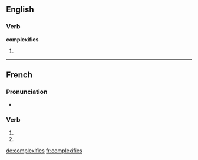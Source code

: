 {{also|complexifiés}}
==English==

===Verb===
'''complexifies'''

# {{third-person singular of|complexify}}

----

==French==

===Pronunciation===
* {{homophones|complexifie|complexifient}}

===Verb===
{{fr-verb-form}}

# {{conjugation of|complexifier||2|s|pres|ind|lang=fr}}
# {{conjugation of|complexifier||2|s|pres|sub|lang=fr}}

[[de:complexifies]]
[[fr:complexifies]]